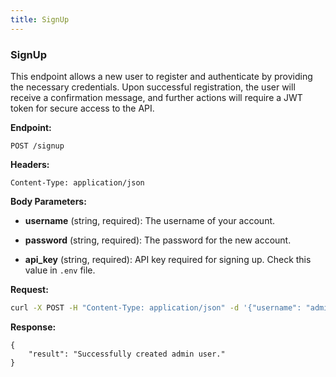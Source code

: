 ```yaml
---
title: SignUp
---
```


### SignUp

This endpoint allows a new user to register and authenticate by providing the necessary credentials. Upon successful registration, the user will receive a confirmation message, and further actions will require a JWT token for secure access to the API.

**Endpoint:**

`POST /signup`

**Headers:**

`Content-Type: application/json`

**Body Parameters:**

- **username** (string, required): The username of your account.

- **password** (string, required): The password for the new account.

- **api_key** (string, required): API key required for signing up. Check this value in `.env` file.

**Request:**

```bash
curl -X POST -H "Content-Type: application/json" -d '{"username": "admin", "password": "password", "api_key": "UHp3aKb40fwpoKZluZByWQ"}' http://localhost:9000/signup
```

**Response:**

```
{
    "result": "Successfully created admin user."
}
```